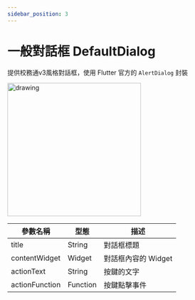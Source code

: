 ```yaml
---
sidebar_position: 3
---
```


# 一般對話框 DefaultDialog

提供校務通v3風格對話框，使用 Flutter 官方的 `AlertDialog` 封裝

 <img src="../../images/widgets/default_dialog.jpg" alt="drawing" width="300"/>

| 參數名稱                         | 型態                             | 描述                             |
| ------------------------------- | ------------------------------- | ------------------------------- |
| title | String | 對話框標題 |
| contentWidget | Widget | 對話框內容的 Widget |
| actionText | String | 按鍵的文字 |
| actionFunction | Function | 按鍵點擊事件 |